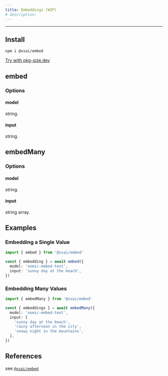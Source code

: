 ```yaml
---
title: Embeddings (WIP)
# description: 
---
```


---

## Install

```package-install
npm i @xsai/embed
```

[Try with pkg-size.dev](https://pkg-size.dev/@xsai/embed)

## embed

### Options

#### model

string.

#### input

string.

## embedMany

### Options

#### model

string.

#### input

string array.

## Examples

### Embedding a Single Value

```ts twoslash
import { embed } from '@xsai/embed'

const { embedding } = await embed({
  model: 'nomic-embed-text',
  input: 'sunny day at the beach',
})
```

### Embedding Many Values

```ts twoslash
import { embedMany } from '@xsai/embed'

const { embeddings } = await embedMany({
  model: 'nomic-embed-text',
  input: [
    'sunny day at the beach',
    'rainy afternoon in the city',
    'snowy night in the mountains',
  ],
})
```

## References

see [`@xsai/embed`](../references/embed)
